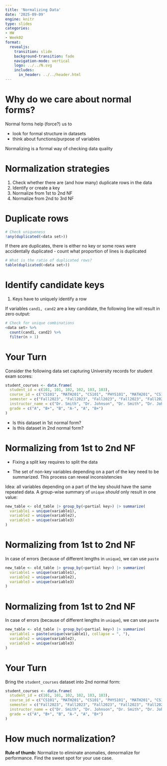 ```yaml
---
title: 'Normalizing Data'
date: '2025-09-09'
engine: knitr
type: slides
categories:
- HW
- Week02
format:
  revealjs:
    transition: slide
    background-transition: fade
    navigation-mode: vertical
    logo: ../../N.svg
    includes:
      in_header: ../../header.html
---
```


# Why do we care about normal forms?

Normal forms help (force?) us to

- look for formal structure in datasets
- think about functions/purpose of variables


Normalizing is a formal way of checking data quality


# Normalization strategies

1. Check whether  there are (and how many) duplicate rows in the data 
2. Identify or create a key 
3. Normalize from 1st to 2nd NF
4. Normalize from 2nd to 3rd NF


# Duplicate rows

```r
# Check uniqueness
!any(duplicated(<data set>))
```

If there are duplicates, there is either no key or some rows were accidentally duplicated - count what proportion of lines is duplicated

```r
# What is the ratio of duplicated rows?
table(duplicated(<data set>))
```

# Identify candidate keys


1. Keys have to uniquely identify a row

If variables `cand1, cand2` are a key candidate, the following line will result in zero output:

```r
# Check for unique combinations
<data set> %>% 
  count(cand1, cand2) %>% 
  filter(n > 1)
```

# Your Turn {background-color="#006666"}

Consider the following data set capturing University records for student exam scores:

```r
student_courses <- data.frame(
  student_id = c(101, 101, 102, 102, 103, 103),
  course_id = c("CS101", "MATH201", "CS101", "PHYS101", "MATH201", "CS101"),
  semester = c("Fall2023", "Fall2023", "Fall2023", "Fall2023", "Fall2023", "Fall2023"),
  instructor_name = c("Dr. Smith", "Dr. Johnson", "Dr. Smith", "Dr. Johnson", "Dr. Brown", "Dr. Smith"),
  grade = c("A", "B+", "B", "A-", "A", "B+")
)
```

- Is this dataset in 1st normal form?
- Is this dataset in 2nd normal form?

# Normalizing from 1st to 2nd NF {auto-animate="true"}

- Fixing a split key requires to split the data 

- The set of non-key variables depending on a part of the key need to be summarized. This process can reveal inconsistencies

::: {.fragment .fade-in}
Idea: all variables depending on a part of the key should have the same repeated data. A group-wise summary of `unique` *should* only result in one value:

```r
new_table <- old_table |> group_by(<partial key>) |> summarize(
  variable1 = unique(variable1),
  variable2 = unique(variable2),
  variable3 = unique(variable3)
)
```
:::

# Normalizing from 1st to 2nd NF {auto-animate="true"}


In case of errors (because of different lengths in `unique`), we can use `paste`

```r
new_table <- old_table |> group_by(<partial key>) |> summarize(
  variable1 = unique(variable1),
  variable2 = unique(variable2),
  variable3 = unique(variable3)
)
```

# Normalizing from 1st to 2nd NF {auto-animate="true"}


In case of errors (because of different lengths in `unique`), we can use `paste`

```r
new_table <- old_table |> group_by(<partial key>) |> summarize(
  variable1 = paste(unique(variable1), collapse = ", "),
  variable2 = unique(variable2),
  variable3 = unique(variable3)
)
```




# Your Turn {background-color="#006666"}

Bring the `student_courses` dataset into 2nd normal form:

```r
student_courses <- data.frame(
  student_id = c(101, 101, 102, 102, 103, 103),
  course_id = c("CS101", "MATH201", "CS101", "PHYS101", "MATH201", "CS101"),
  semester = c("Fall2023", "Fall2023", "Fall2023", "Fall2023", "Fall2023", "Fall2023"),
  instructor_name = c("Dr. Smith", "Dr. Johnson", "Dr. Smith", "Dr. Johnson", "Dr. Brown", "Dr. Smith"),
  grade = c("A", "B+", "B", "A-", "A", "B+")
)
```


# How much normalization? 

**Rule of thumb:** Normalize to eliminate anomalies, denormalize for performance. Find the sweet spot
for your use case.
